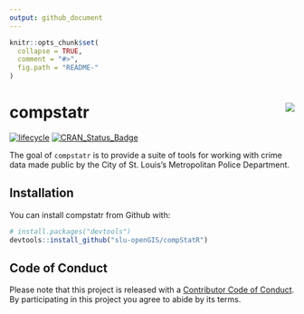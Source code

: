 ```yaml
---
output: github_document
---
```


<!-- README.md is generated from README.Rmd. Please edit that file -->

```r
knitr::opts_chunk$set(
  collapse = TRUE,
  comment = "#>",
  fig.path = "README-"
)
```

# compstatr <img src="man/figures/logo.png" align="right" />
[![lifecycle](https://img.shields.io/badge/lifecycle-maturing-blue.svg)](https://www.tidyverse.org/lifecycle/#maturing)
[![CRAN_Status_Badge](http://www.r-pkg.org/badges/version/compstatr)](https://cran.r-project.org/package=compstatr)

The goal of `compstatr` is to provide a suite of tools for working with crime data made public by the City of St. Louis's Metropolitan Police Department.

## Installation

You can install compstatr from Github with:

```r
# install.packages("devtools")
devtools::install_github("slu-openGIS/compStatR")
```

## Code of Conduct
Please note that this project is released with a [Contributor Code of Conduct](CONDUCT.md). By participating in this project you agree to abide by its terms.
